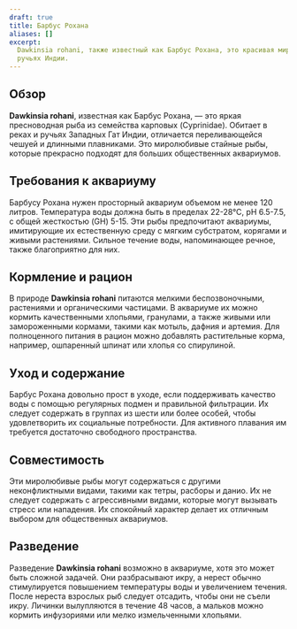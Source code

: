 ```yaml
---
draft: true
title: Барбус Рохана
aliases: []
excerpt:
  Dawkinsia rohani, также известный как Барбус Рохана, это красивая миролюбивая стайная рыба, обитающая в пресноводных
  ручьях Индии.
---
```


## Обзор

**Dawkinsia rohani**, известная как Барбус Рохана, — это яркая пресноводная рыба из семейства карповых (Cyprinidae).
Обитает в реках и ручьях Западных Гат Индии, отличается переливающейся чешуей и длинными плавниками. Это миролюбивые
стайные рыбы, которые прекрасно подходят для больших общественных аквариумов.

## Требования к аквариуму

Барбусу Рохана нужен просторный аквариум объемом не менее 120 литров. Температура воды должна быть в пределах 22-28°C,
pH 6.5-7.5, с общей жесткостью (GH) 5-15. Эти рыбы предпочитают аквариумы, имитирующие их естественную среду с мягким
субстратом, корягами и живыми растениями. Сильное течение воды, напоминающее речное, также благоприятно для них.

## Кормление и рацион

В природе **Dawkinsia rohani** питаются мелкими беспозвоночными, растениями и органическими частицами. В аквариуме их
можно кормить качественными хлопьями, гранулами, а также живыми или замороженными кормами, такими как мотыль, дафния и
артемия. Для полноценного питания в рацион можно добавлять растительные корма, например, ошпаренный шпинат или хлопья со
спирулиной.

## Уход и содержание

Барбус Рохана довольно прост в уходе, если поддерживать качество воды с помощью регулярных подмен и правильной
фильтрации. Их следует содержать в группах из шести или более особей, чтобы удовлетворить их социальные потребности. Для
активного плавания им требуется достаточно свободного пространства.

## Совместимость

Эти миролюбивые рыбы могут содержаться с другими неконфликтными видами, такими как тетры, расборы и данио. Их не следует
содержать с агрессивными видами, которые могут вызывать стресс или нападения. Их спокойный характер делает их отличным
выбором для общественных аквариумов.

## Разведение

Разведение **Dawkinsia rohani** возможно в аквариуме, хотя это может быть сложной задачей. Они разбрасывают икру, а
нерест обычно стимулируется повышением температуры воды и увеличением течения. После нереста взрослых рыб следует
отсадить, чтобы они не съели икру. Личинки вылупляются в течение 48 часов, а мальков можно кормить инфузориями или мелко
измельченными хлопьями.
